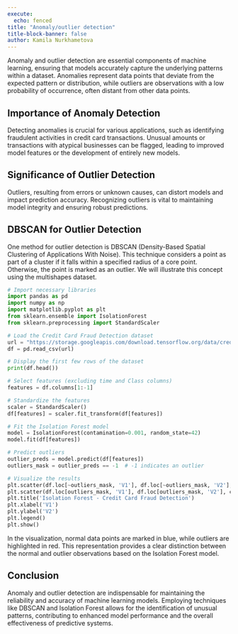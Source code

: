 ```yaml
---
execute:
  echo: fenced
title: "Anomaly/outlier detection"
title-block-banner: false
author: Kamila Nurkhametova
---
```


Anomaly and outlier detection are essential components of machine learning, ensuring that models accurately capture the underlying patterns within a dataset. Anomalies represent data points that deviate from the expected pattern or distribution, while outliers are observations with a low probability of occurrence, often distant from other data points.

## Importance of Anomaly Detection

Detecting anomalies is crucial for various applications, such as identifying fraudulent activities in credit card transactions. Unusual amounts or transactions with atypical businesses can be flagged, leading to improved model features or the development of entirely new models.

## Significance of Outlier Detection

Outliers, resulting from errors or unknown causes, can distort models and impact prediction accuracy. Recognizing outliers is vital to maintaining model integrity and ensuring robust predictions.

## DBSCAN for Outlier Detection

One method for outlier detection is DBSCAN (Density-Based Spatial Clustering of Applications With Noise). This technique considers a point as part of a cluster if it falls within a specified radius of a core point. Otherwise, the point is marked as an outlier. We will illustrate this concept using the multishapes dataset.

```python
# Import necessary libraries
import pandas as pd
import numpy as np
import matplotlib.pyplot as plt
from sklearn.ensemble import IsolationForest
from sklearn.preprocessing import StandardScaler

# Load the Credit Card Fraud Detection dataset
url = "https://storage.googleapis.com/download.tensorflow.org/data/creditcard.csv"
df = pd.read_csv(url)

# Display the first few rows of the dataset
print(df.head())

# Select features (excluding time and Class columns)
features = df.columns[1:-1]

# Standardize the features
scaler = StandardScaler()
df[features] = scaler.fit_transform(df[features])

# Fit the Isolation Forest model
model = IsolationForest(contamination=0.001, random_state=42)
model.fit(df[features])

# Predict outliers
outlier_preds = model.predict(df[features])
outliers_mask = outlier_preds == -1  # -1 indicates an outlier

# Visualize the results
plt.scatter(df.loc[~outliers_mask, 'V1'], df.loc[~outliers_mask, 'V2'], color='blue', label='Normal')
plt.scatter(df.loc[outliers_mask, 'V1'], df.loc[outliers_mask, 'V2'], color='red', label='Outlier')
plt.title('Isolation Forest - Credit Card Fraud Detection')
plt.xlabel('V1')
plt.ylabel('V2')
plt.legend()
plt.show()

```

In the visualization, normal data points are marked in blue, while outliers are highlighted in red. This representation provides a clear distinction between the normal and outlier observations based on the Isolation Forest model.

## Conclusion

Anomaly and outlier detection are indispensable for maintaining the reliability and accuracy of machine learning models. Employing techniques like DBSCAN and Isolation Forest allows for the identification of unusual patterns, contributing to enhanced model performance and the overall effectiveness of predictive systems.
